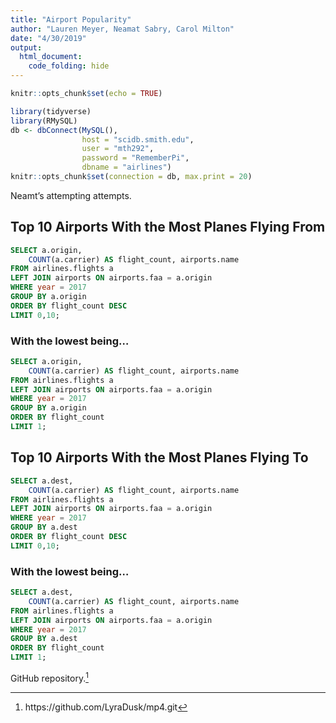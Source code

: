 ```yaml
---
title: "Airport Popularity"
author: "Lauren Meyer, Neamat Sabry, Carol Milton"
date: "4/30/2019"
output: 
  html_document:
    code_folding: hide
---
```



```r
knitr::opts_chunk$set(echo = TRUE)
```

```r
library(tidyverse)
library(RMySQL)
db <- dbConnect(MySQL(), 
                host = "scidb.smith.edu", 
                user = "mth292", 
                password = "RememberPi", 
                dbname = "airlines")
knitr::opts_chunk$set(connection = db, max.print = 20)
```

Neamt's attempting attempts.

## Top 10 Airports With the Most Planes Flying From

```sql
SELECT a.origin, 
	COUNT(a.carrier) AS flight_count, airports.name
FROM airlines.flights a
LEFT JOIN airports ON airports.faa = a.origin
WHERE year = 2017
GROUP BY a.origin
ORDER BY flight_count DESC
LIMIT 0,10;
```

### With the lowest being...
```sql
SELECT a.origin, 
	COUNT(a.carrier) AS flight_count, airports.name
FROM airlines.flights a
LEFT JOIN airports ON airports.faa = a.origin
WHERE year = 2017
GROUP BY a.origin
ORDER BY flight_count
LIMIT 1;
```

## Top 10 Airports With the Most Planes Flying To

```sql
SELECT a.dest, 
	COUNT(a.carrier) AS flight_count, airports.name
FROM airlines.flights a
LEFT JOIN airports ON airports.faa = a.origin
WHERE year = 2017
GROUP BY a.dest
ORDER BY flight_count DESC
LIMIT 0,10;
```

### With the lowest being...
```sql
SELECT a.dest, 
	COUNT(a.carrier) AS flight_count, airports.name
FROM airlines.flights a 
LEFT JOIN airports ON airports.faa = a.origin
WHERE year = 2017
GROUP BY a.dest
ORDER BY flight_count
LIMIT 1;
```

GitHub repository.^[https://github.com/LyraDusk/mp4.git]
